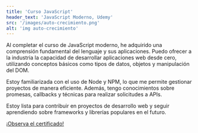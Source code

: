 ```yaml
---
title: 'Curso JavaScript'
header_text: 'JavaScript Moderno, Udemy'
src: '/images/auto-crecimiento.png'
alt: 'img auto-crecimiento'
---
```


Al completar el curso de JavaScript moderno, he adquirido una comprensión fundamental del lenguaje y sus 
aplicaciones. Puedo ofrecer a la industria la capacidad de desarrollar aplicaciones web desde cero, 
utilizando conceptos básicos como tipos de datos, objetos y manipulación del DOM.  

Estoy familiarizada con el uso de Node y NPM, lo que me permite gestionar proyectos de manera eficiente. 
Además, tengo conocimientos sobre promesas, callbacks y técnicas para realizar solicitudes a APIs.  

Estoy lista para contribuir en proyectos de desarrollo web y seguir aprendiendo sobre frameworks y 
librerías populares en el futuro. 

[¡Observa el certificado!](https://drive.google.com/file/d/1BZgksAEl8vwFzSaIQsFlpmPr0dBLygBp/view?usp=sharing)